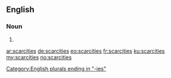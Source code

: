 ==English==

===Noun===
{{head|en|plural}}

# {{plural of|scarcity|lang=en}}

[[Category:English plurals ending in "-ies"]]

[[ar:scarcities]]
[[de:scarcities]]
[[eo:scarcities]]
[[fr:scarcities]]
[[ku:scarcities]]
[[my:scarcities]]
[[no:scarcities]]